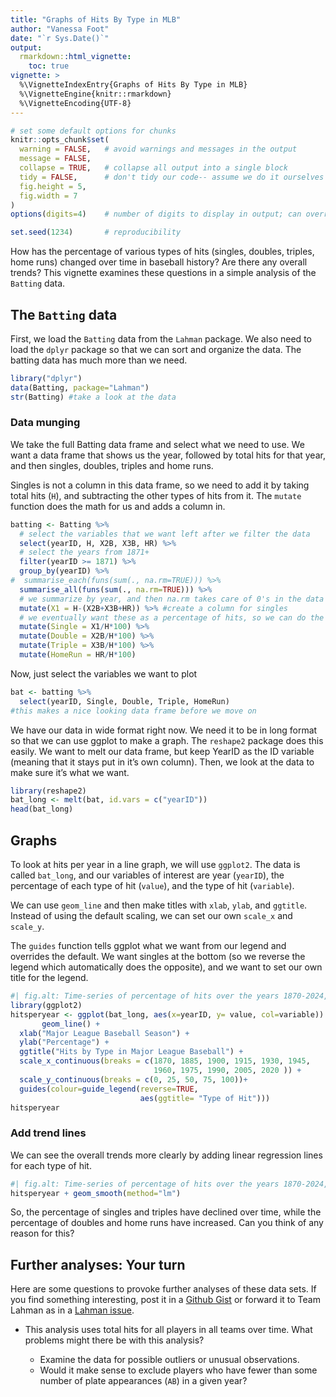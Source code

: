 ```yaml
---
title: "Graphs of Hits By Type in MLB"
author: "Vanessa Foot"
date: "`r Sys.Date()`"
output: 
  rmarkdown::html_vignette:
    toc: true
vignette: >
  %\VignetteIndexEntry{Graphs of Hits By Type in MLB}
  %\VignetteEngine{knitr::rmarkdown}
  %\VignetteEncoding{UTF-8}
---
```



```r
# set some default options for chunks
knitr::opts_chunk$set(
  warning = FALSE,   # avoid warnings and messages in the output
  message = FALSE,
  collapse = TRUE,   # collapse all output into a single block
  tidy = FALSE,      # don't tidy our code-- assume we do it ourselves
  fig.height = 5,
  fig.width = 7
)
options(digits=4)    # number of digits to display in output; can override with chunk option R.options=list(digits=)

set.seed(1234)       # reproducibility
```
How has the percentage of various types of hits (singles, doubles, triples, home runs) changed over time in baseball history?  Are there any overall trends?  This vignette examines these questions in a simple analysis of the `Batting` data.

## The `Batting` data

First, we load the `Batting` data from the `Lahman` package. We also need to load the `dplyr` package so that we can sort and organize the data. The batting data has much more than we need. 
```r
library("dplyr")
data(Batting, package="Lahman")
str(Batting) #take a look at the data
```

### Data munging

We take the full Batting data frame and select what we need to use. We want a data frame that shows us the year, followed by total hits for that year, and then singles, doubles, triples and home runs. 

Singles is not a column in this data frame, so we need to add it by taking total hits (`H`), and subtracting the other types of hits from it. The `mutate` function does the math for us and adds a column in. 
```r
batting <- Batting %>% 
  # select the variables that we want left after we filter the data
  select(yearID, H, X2B, X3B, HR) %>%
  # select the years from 1871+
  filter(yearID >= 1871) %>% 
  group_by(yearID) %>%
#  summarise_each(funs(sum(., na.rm=TRUE))) %>% 
  summarise_all(funs(sum(., na.rm=TRUE))) %>% 
  # we summarize by year, and then na.rm takes care of 0's in the data
  mutate(X1 = H-(X2B+X3B+HR)) %>% #create a column for singles
  # we eventually want these as a percentage of hits, so we can do the math now 
  mutate(Single = X1/H*100) %>% 
  mutate(Double = X2B/H*100) %>% 
  mutate(Triple = X3B/H*100) %>% 
  mutate(HomeRun = HR/H*100)
```

Now, just select the variables we want to plot

```r
bat <- batting %>% 
  select(yearID, Single, Double, Triple, HomeRun)
#this makes a nice looking data frame before we move on
```
We have our data in wide format right now. We need it to be in long format so that we can use ggplot to make a graph. The `reshape2` package does this easily. We want to melt our data frame, but keep YearID as the ID variable (meaning that it stays put in it's own column). Then, we look at the data to make sure it's what we want. 
```r
library(reshape2)
bat_long <- melt(bat, id.vars = c("yearID"))
head(bat_long)
```
## Graphs

To look at hits per year in a line graph, we will use `ggplot2`. The data is called `bat_long`, and our variables of interest are year (`yearID`), the percentage of each type of hit (`value`), and the type of hit (`variable`). 

We can use `geom_line` and then make titles with `xlab`, `ylab`, and `ggtitle`. Instead of using the default scaling, we can set our own `scale_x` and `scale_y`. 

The `guides` function tells ggplot what we want from our legend and overrides the default. We want singles at the bottom (so we reverse the legend which automatically does the opposite), and we want to set our own title for the legend. 
```r
#| fig.alt: Time-series of percentage of hits over the years 1870-2024, by type of hit (single, double, triple, home run)
library(ggplot2)
hitsperyear <- ggplot(bat_long, aes(x=yearID, y= value, col=variable)) +
       geom_line() + 
  xlab("Major League Baseball Season") + 
  ylab("Percentage") + 
  ggtitle("Hits by Type in Major League Baseball") + 
  scale_x_continuous(breaks = c(1870, 1885, 1900, 1915, 1930, 1945, 
                                1960, 1975, 1990, 2005, 2020 )) + 
  scale_y_continuous(breaks = c(0, 25, 50, 75, 100))+
  guides(colour=guide_legend(reverse=TRUE, 
                             aes(ggtitle= "Type of Hit")))
hitsperyear
```

### Add trend lines
We can see the overall trends more clearly by adding linear regression lines for each
type of hit.
```r
#| fig.alt: Time-series of percentage of hits over the years 1870-2024, by type of hit (single, double, triple, home run), with linear regression lines
hitsperyear + geom_smooth(method="lm")

```

So, the percentage of singles and triples have declined over time, while the percentage of doubles and home runs have increased. Can you think of any reason for this?

## Further analyses: Your turn

Here are some questions to provoke further analyses of these data sets.  If you find something interesting, post it in a [Github Gist](https://gist.github.com/) or forward it to Team Lahman as in a [Lahman issue](https://github.com/cdalzell/Lahman/issues).

* This analysis uses total hits for all players in all teams over time. What problems might there be with this analysis?

    + Examine the data for possible outliers or unusual observations.
    + Would it make sense to exclude players who have fewer than some number of plate appearances
    (`AB`) in a given year?

